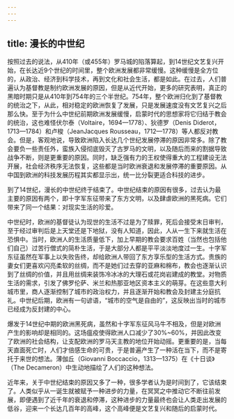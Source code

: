 ```yaml
---
---
---
```

title: 漫长的中世纪
---




按照过去的说法，从410年（或455年）罗马城的陷落算起，到14世纪文艺复兴开始，在长达近9个世纪的时间里，整个欧洲发展都非常缓慢。这种缓慢是全方位的，从政治、经济到科学技术，再到文化和社会生活，都是如此。在过去，人们普遍认为基督教是制约欧洲发展的原因，但是从近代开始，更多的研究表明，真正的黑暗时期只是从410年到754年的三个半世纪。754年，整个欧洲归化到了基督教的统治之下，从此，相对稳定的欧洲恢复了发展，只是发展速度没有文艺复兴之后那么快。至于为什么中世纪前期欧洲发展缓慢，启蒙时代的思想家将它归结于教会的统治，这也难怪伏尔泰（Voltaire，1694—1778）、狄德罗（Denis Diderot，1713—1784）和卢梭（JeanJacques Rousseau，1712—1778）等人都反对教会。但是，客观地说，导致欧洲陷入长达几个世纪发展停滞的原因非常多。除了教会要负一些责任外，蛮族入侵彻底毁灭了古罗马的文明，以及随后而来的割据导致战争不断，则是更重要的原因。同时，缺乏强有力的王权使得重大的工程建设无法开展，社会经济秩序无法恢复，这些都是当时欧洲衰退和发展停滞的重要原因。从中国到欧洲的科技发展历程其实都显示出，统一比分裂更适合科技的进步。

到了14世纪，漫长的中世纪终于结束了。中世纪结束的原因有很多，过去认为最主要的原因有两个，即十字军东征带来了东方文明，以及肆虐欧洲的黑死病。它们带来了同一个结果：对现实生活的珍爱。

中世纪时，欧洲的基督徒认为现世的生活不过是为了赎罪，死后会接受末日审判，至于经过审判后是上天堂还是下地狱，没有人知道，因此，人从一生下来就生活在恐惧中。当时，欧洲人的生活质量低下，加上早期的教会要求百姓（当然也包括他们自己）过苦行僧式的简朴生活，于是大部分人都是平平淡淡地度过一生。十字军东征虽然在军事上以失败告终，却给欧洲人带回了东方享乐型的生活方式。贵族的妻女们更喜欢闪亮柔软的丝绸，而不是她们过去穿的亚麻和棉布，教会也逐渐认识到了丝绸的价值，并且用丝绸来装饰冷冰冰的大理石或花岗岩建成的教堂。对物质生活的需求，引发了佛罗伦萨、米兰和热那亚地区资本主义的萌芽。在这些意大利城市里，商人逐渐控制了城市的政治权力，并且逐渐开始和教会及封建主分庭抗礼。中世纪后期，欧洲有一句谚语，“城市的空气是自由的”，这反映出当时的城市已经成为反封建的中心。

爆发于14世纪中期的欧洲黑死病，虽然和十字军东征风马牛不相及，但是对欧洲产生的影响却是相同的。这场瘟疫使得欧洲人口减少了30%~60%，并因此改变了欧洲的社会结构，让支配欧洲的罗马天主教的地位开始动摇。更重要的是，当每天直面死亡时，人们才倍感生命的可贵，于是普遍产生了一种活在当下，而不是寄托于来世的想法。薄伽丘（Giovanni Boccaccio，1313—1375）在《十日谈》（The Decameron）中生动地描绘了人们的这种想法。

近年来，关于中世纪结束的原因又多了一种，很多学者认为是时间到了，它该结束了。人类似乎从一诞生就被赋予一种进步的力量，在冥冥之中推动它不断往前发展，即便遇到了近千年的衰退和停滞，这种进步的力量最终也会让人类走出发展的低谷，迎来一个长达几百年的高峰，这个高峰便是文艺复兴和随后的启蒙时代。